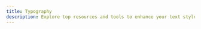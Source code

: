 ```yaml
---
title: Typography
description: Explore top resources and tools to enhance your text styles and make your web projects better.
---
```


<Cards>
  <CustomCard
    title="Typewolf"
    url="https://fontsinuse.com/"
    description="Typewolf helps designers choose the perfect font combination for their next design project—features web fonts in the wild, font recommendations and learning resources."
    icon="/resources/typography/typewolf.png"
  />
  <CustomCard
    title="Font In Use"
    url="https://fontsinuse.com/"
    description="A searchable archive of typographic design, indexed by typeface, format, and topic."
    icon="/resources/typography/fontinuse.png"
  />
  <CustomCard
    title="MyFonts"
    url="https://www.myfonts.com/"
    description="MyFonts is the largest font marketplace in the world, offering professional fonts for any project."
    icon="/resources/typography/myfonts.png"
  />
  <CustomCard
    title="FontFrabric"
    url="https://www.fontfabric.com/"
    description="A digital type foundry crafting retail fonts and custom typography for various brands. Sharing a passion for premium typefaces, calligraphy and lettering."
    icon="/resources/typography/fontfabric.png"
  />
  <CustomCard
    title="FontSpace"
    url="https://www.fontspace.com/"
    description="Free downloads of legally licensed fonts that are perfect for your design projects. The best place in the universe to search for amazing fonts."
    icon="/resources/typography/fontspace.png"
  />
  <CustomCard
    title="DaFont"
    url="https://www.dafont.com/"
    description="Archive of freely downloadable fonts. Browse by alphabetical listing, by style, by author or by popularity."
    icon="/resources/typography/dafont.png"
  />
  <CustomCard
    title="Google Fonts"
    url="https://fonts.google.com"
    description="A vast collection of open-source fonts provided by Google."
    icon="/resources/typography/google-fonts.svg"
  />
  <CustomCard
    title="Font Squirrel"
    url="https://www.fontsquirrel.com"
    description="Font Squirrel scours the internet for high quality, legitimately free fonts . Download thousands of completely legal, high quality, free fonts."
    icon="/resources/typography/fontsquirrel.png"
  />
  <CustomCard
    title="Type Scale"
    url="https://typescale.com/"
    description="Typescale - Create stunning typography, generate CSS, and find inspiration."
    icon="/resources/typography/typescale.svg"
  />
</Cards>
